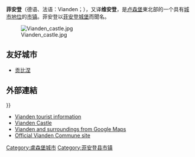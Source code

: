 {{Infobox settlement
<!-- See Template:Infobox settlement for additional fields and descriptions -->
| name                    = 菲安登<br>Vianden
| native_name             = Veianen
| native_name_lang        = lb<!-- ISO 639-2 code e.g. "lb" for Luxembourgish -->
| settlement_type         = [[市镇_(卢森堡)|市镇]]
| image_skyline           = Vianden overview.jpg
| image_alt               = 
| image_caption           = 从上方远望菲安登
| image_shield            = Blason de Vianden.svg
| shield_alt              = 
| shield_size             = 100x80px
| image_map               = Map Vianden.PNG
| map_alt                 = 
| mapsize                 = 200px
| map_caption             = 菲安登在卢森堡地图上的位置，菲安登为橙色，菲安登县为深红色
| coordinates             = {{coord|3=region:LU_type:adm3rd|display=inline,title}}
| coor_pinpoint           = 
| subdivision_type        = [[世界政区索引|国家]]
| subdivision_name        = {{flag|Luxembourg}}
| subdivision_type1       = [[县_(卢森堡)|县]]
| subdivision_name1       = [[菲安登县|菲安登县]]
| established_title       = 
| established_date        = 
| leader_party            = 
| leader_title            = 市长
| leader_name             = {{Luxembourg commune mayor|LAU2=0903}}
| unit_pref               = Metric<!-- or US or UK -->
| area_footnotes          = 
| area_total_km2          = {{Luxembourg commune area|LAU2=0903}}
| area_rank               = {{Luxembourg commune area rank|LAU2=0903}}
| elevation_footnotes     = 
| elevation_max_m         = {{Luxembourg commune high|LAU2=0903}}
| elevation_max_rank      = {{Luxembourg commune high rank|LAU2=0903}}
| elevation_min_m         = {{Luxembourg commune low|LAU2=0903}}
| elevation_min_rank      = {{Luxembourg commune low rank|LAU2=0903}}
| population_footnotes    = 
| population_total        = {{Luxembourg commune population|LAU2=0903}}
| population_as_of        = {{Luxembourg communes statistics year}}
| population_rank         = {{Luxembourg commune population rank|LAU2=0903}}
| population_density_km2  = auto
| population_density_rank = {{Luxembourg commune density rank|LAU2=0903}}
| timezone1               = [[Central_European_Time|CET]]
| utc_offset1             = +1
| timezone1_DST           = [[Central_European_Summer_Time|CEST]]
| utc_offset1_DST         = +2
| blank_name_sec1         = [[Local_administrative_unit|LAU 2]]
| blank_info_sec1         = LU0000903
| website                 = [http://www.vianden.lu vianden.lu]
| footnotes               = 
}}
'''菲安登'''（德语、法语：Vianden；{{lang-lb|Veianen}}），又译'''维安登'''，是[[卢森堡|卢森堡]]東北部的一个具有[[卢森堡城市列表|城市地位]]的[[市镇_(卢森堡)|市镇]]。菲安登以[[菲安登城堡|菲安登城堡]]而聞名。

[[File:Vianden_castle.jpg|thumb]]

==友好城市==
* {{FRA}} [[贡比涅|贡比涅]]

==外部連結==
{{commons category|{{#property:P373}}}}
*[https://web.archive.org/web/20050412203109/http://www.tourist-info-vianden.lu/english/ Vianden tourist information]
*[https://web.archive.org/web/20160303180652/http://www.castle-vianden.lu/english/history/ Vianden Castle]
*[http://maps.google.com/?ie=UTF8&z=12&ll=49.93045,6.209335&spn=0.106744,0.275345&om=1 Vianden and surroundings from Google Maps]
*[https://web.archive.org/web/20110415175205/http://www.vianden.lu/fr/presentation Official Vianden Commune site] {{fr icon}}
[[Category:盧森堡城市|Category:盧森堡城市]]
[[Category:菲安登县市镇|Category:菲安登县市镇]]
{{菲安登县市镇}}